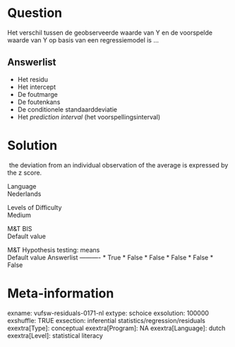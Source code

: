Question
========
Het verschil tussen de geobserveerde waarde van Y en de voorspelde
waarde van Y op basis van een regressiemodel is ...

Answerlist
----------
* Het residu
* Het intercept
* De foutmarge
* De foutenkans
* De conditionele standaarddeviatie
* Het *prediction interval* (het voorspellingsinterval)

Solution
========





 the deviation from an individual observation of the average is
expressed by the z score.





Language  
Nederlands

Levels of Difficulty  
Medium

M&T BIS  
Default value

M&T Hypothesis testing: means  
Default value
Answerlist
----------
* True
* False
* False
* False
* False
* False

Meta-information
================
exname: vufsw-residuals-0171-nl
extype: schoice
exsolution: 100000
exshuffle: TRUE
exsection: inferential statistics/regression/residuals
exextra[Type]: conceptual
exextra[Program]: NA
exextra[Language]: dutch
exextra[Level]: statistical literacy

